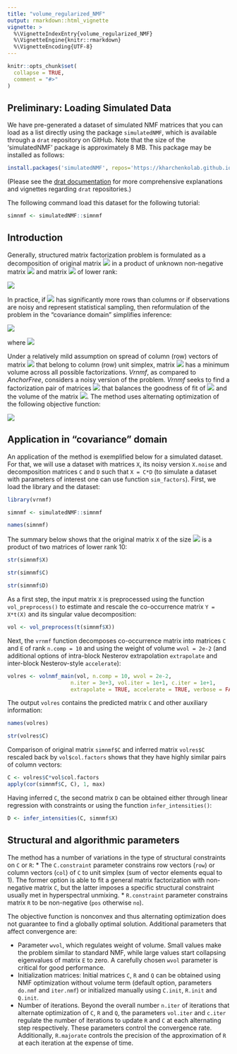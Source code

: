 ```yaml
---
title: "volume_regularized_NMF"
output: rmarkdown::html_vignette
vignette: >
  %\VignetteIndexEntry{volume_regularized_NMF}
  %\VignetteEngine{knitr::rmarkdown}
  %\VignetteEncoding{UTF-8}
---
```


```r
knitr::opts_chunk$set(
  collapse = TRUE,
  comment = "#>"
)
```


## Preliminary: Loading Simulated Data

We have pre-generated a dataset of simulated NMF matrices that you can load as a list directly using the package `simulatedNMF`, which is available through a `drat` repository on GitHub. Note that the size of the 'simulatedNMF' package is approximately 8 MB. This package may be installed as follows:


```r
install.packages('simulatedNMF', repos='https://kharchenkolab.github.io/drat/', type='source')
```

(Please see the [drat documentation](https://dirk.eddelbuettel.com/code/drat.html) for more comprehensive explanations and vignettes regarding `drat` repositories.)


The following command load this dataset for the following tutorial:

```r
simnmf <- simulatedNMF::simnmf
```


## Introduction  
  
  Generally, structured matrix factorization problem is formulated as a decomposition of original matrix <img src="https://render.githubusercontent.com/render/math?math=X"> in a product of unknown non-negative matrix <img src="https://render.githubusercontent.com/render/math?math=C"> and matrix <img src="https://render.githubusercontent.com/render/math?math=D"> of lower rank: 
  
<img src="https://render.githubusercontent.com/render/math?math=X = C \cdot D">

  In practice, if <img src="https://render.githubusercontent.com/render/math?math=X"> has significantly more rows than columns or if observations are noisy and represent statistical sampling, then reformulation of the problem in the "covariance domain" simplifies inference:
  
<img src="https://render.githubusercontent.com/render/math?math=Y = C \cdot E \cdot C^{T},">

where <img src="https://render.githubusercontent.com/render/math?math=Y = X \cdot X^{T}, E = D \cdot D^{T}.">
  
  Under a relatively mild assumption on spread of column (row) vectors of matrix <img src="https://render.githubusercontent.com/render/math?math=C"> that belong to column (row) unit simplex, matrix <img src="https://render.githubusercontent.com/render/math?math=E"> has a minimum volume across all possible factorizations. _Vrnmf_, as compared to _AnchorFree_, considers a noisy version of the problem. _Vrnmf_ seeks to find a factorization pair of matrices <img src="https://render.githubusercontent.com/render/math?math=(C,E)"> that balances the goodness of fit of <img src="https://render.githubusercontent.com/render/math?math=\|Y-C \cdot E \cdot C^{T}\|_{F}^{2}"> and the volume of the matrix <img src="https://render.githubusercontent.com/render/math?math=E">. The method uses alternating optimization of the following objective function:
  
<img src="https://render.githubusercontent.com/render/math?math=\|Y-C \cdot E \cdot C^{T}\|_{F}^{2} %2B \lambda \cdot Volume(E).">

## Application in "covariance" domain

An application of the method is exemplified below for a simulated dataset. For that, we will use a dataset with matrices `X`, its noisy version `X.noise` and decomposition matrices `C` and `D` such that `X = C*D` (to simulate a dataset with parameters of interest one can use function `sim_factors`). First, we load the library and the dataset:
  
  ```r
library(vrnmf)

simnmf <- simulatedNMF::simnmf

names(simnmf)
```

The summary below shows that the original matrix `X` of the size <img src="https://render.githubusercontent.com/render/math?math=192 \cdot 3000"> is a product of two matrices of lower rank 10:
  
  ```r
str(simnmf$X)

str(simnmf$C)

str(simnmf$D)
```

As a first step, the input matrix `X` is preprocessed using the function `vol_preprocess()` to estimate and rescale the co-occurrence matrix `Y = X*t(X)` and its singular value decomposition:
  
  ```r
vol <- vol_preprocess(t(simnmf$X))
```

Next, the `vrnmf` function decomposes co-occurrence matrix into matrices `C` and `E` of rank `n.comp = 10` and using the weight of volume `wvol = 2e-2` (and additional options of intra-block Nesterov extrapolation `extrapolate` and inter-block Nesterov-style `accelerate`):
  
  ```r
volres <- volnmf_main(vol, n.comp = 10, wvol = 2e-2, 
                      n.iter = 3e+3, vol.iter = 1e+1, c.iter = 1e+1, 
                      extrapolate = TRUE, accelerate = TRUE, verbose = FALSE)
```

The output `volres` contains the predicted matrix `C` and other auxiliary information:
```r
names(volres)

str(volres$C)
```

Comparison of original matrix `simnmf$C` and inferred matrix `volres$C` rescaled back by `vol$col.factors` shows that they have highly similar pairs of column vectors:
  
  ```r
C <- volres$C*vol$col.factors
apply(cor(simnmf$C, C), 1, max)

```

Having inferred `C`, the second matrix `D` can be obtained either through linear regression with constraints or using the function `infer_intensities()`:
  
  ```r
D <- infer_intensities(C, simnmf$X)
```

## Structural and algorithmic parameters

The method has a number of variations in the type of structural constraints on `C` or `R`:
* The `C.constraint` parameter constrains row vectors (`row`) or column vectors (`col`) of `C` to unit simplex (sum of vector elements equal to 1). The former option is able to fit a general matrix factorization with non-negative matrix `C`, but the latter imposes a specific structural constraint usually met in hyperspectral unmixing.
* `R.constraint` parameter constrains matrix `R` to be non-negative (`pos` otherwise `no`). 

The objective function is nonconvex and thus alternating optimization does not guarantee to find a globally optimal solution. Additional parameters that affect convergence are:

* Parameter `wvol`, which regulates weight of volume.  Small values make the problem similar to standard NMF, while large values start collapsing eigenvalues of matrix `E` to zero. A carefully chosen `wvol` parameter is critical for good performance.
* Initialization matrices: Initial matrices `C`, `R` and `Q` can be obtained using NMF optimization without volume term  (default option, parameters `do.nmf` and `iter.nmf`) or initialized manually using `C.init`, `R.init` and `Q.init`. 
* Number of iterations. Beyond the overall number `n.iter` of iterations that alternate optimization of `C`, `R` and `Q`, the parameters `vol.iter` and `c.iter` regulate the number of iterations to update `R` and `C` at each alternating step respectively. These parameters control the convergence rate. Additionally, `R.majorate` controls the precision of the approximation of `R` at each iteration at the expense of time.

